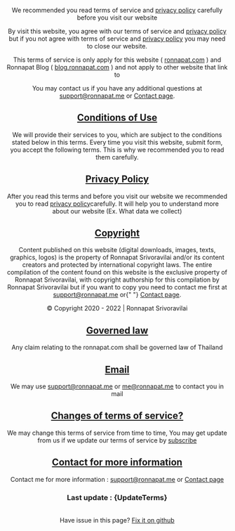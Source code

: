 
<Head title="Terms" />
<Navbar lantoshow={langenus} pathname="en-us" page="/terms" />
<Header head="legal" title="Terms Of Service" description={null} />
<Layout>


We recommended you read terms of service and [privacy policy](/en-us/privacy) carefully before you visit our website

By visit this website, you agree with our terms of service and [privacy policy](/en-us/privacy) but if you not agree with terms of service and [privacy policy](/en-us/privacy) you may need to close our website.

This terms of service is only apply for this website ( [ronnapat.com](https://ronnapat.com/) ) and Ronnapat Blog ( [blog.ronnapat.com](https://blog.ronnapat.com/) ) and not apply to other website that link to

You may contact us if you have any additional questions at [support@ronnapat.me](mailto:support@ronnapat.me) or [Contact page](/contact).

<div id="conditions-of-use"></div>

## [Conditions of Use](#conditions-of-use)

We will provide their services to you, which are subject to the conditions stated below in this terms. Every time you visit this website, submit form, you accept the following terms. This is why we recommended you to read them carefully.

<div id="privacy-policy"></div>

## [Privacy Policy](#privacy-policy)

After you read this terms and before you visit our website we recommended you to read [privacy policy](/en-us/privacy)carefully. It will help you to understand more about our website (Ex. What data we collect)

<div id="copyright"></div>

## [Copyright](#copyright)

Content published on this website (digital downloads, images, texts, graphics, logos) is the property of Ronnapat Srivoravilai and/or its content creators and protected by international copyright laws. The entire compilation of the content found on this website is the exclusive property of Ronnapat Srivoravilai, with copyright authorship for this compilation by Ronnapat Srivoravilai but if you want to copy you need to contact me first at [support@ronnapat.me](mailto:support@ronnapat.me) or{" "} [Contact page](/contact).

© Copyright 2020 - 2022 | Ronnapat Srivoravilai

<div id="governed-law"></div>

## [Governed law](#governed-law)

Any claim relating to the ronnapat.com shall be governed law of Thailand

<div id="email"></div>

## [Email](#email)

We may use [support@ronnapat.me](mailto:support@ronnapat.me) or [me@ronnapat.me](mailto:me@ronnapat.me) to contact you in mail

<div id="changes-of-terms-of-service"></div>

## [Changes of terms of service?](#changes-of-terms-of-service)

We may change this terms of service from time to time, You may get update from us if we update our terms of service by [subscribe](/en-us/#sub)

<div id="contact-for-more-information"></div>

## [Contact for more information](#contact-for-more-information)

Contact me for more information : [support@ronnapat.me](mailto:support@ronnapat.me) or [Contact page](/contact)

### Last update : {UpdateTerms}

\
Have issue in this page? [Fix it on github](https://github.com/ronnapatp/ronnapat.com/edit/main/pages/en-us/terms/index.mdx)

<br />
</Layout>
<Footer paht="en-us" />
